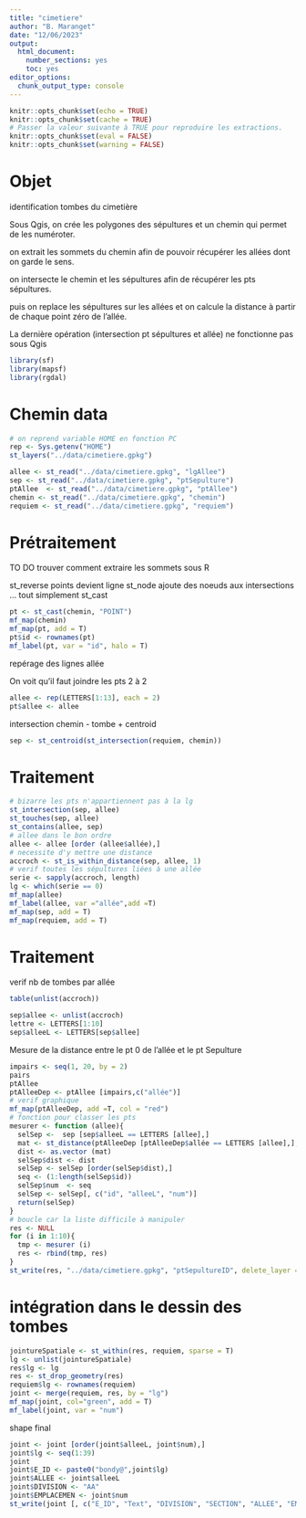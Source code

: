 ```yaml
---
title: "cimetiere"
author: "B. Maranget"
date: "12/06/2023"
output: 
  html_document: 
    number_sections: yes
    toc: yes
editor_options: 
  chunk_output_type: console
---
```



```r
knitr::opts_chunk$set(echo = TRUE)
knitr::opts_chunk$set(cache = TRUE)
# Passer la valeur suivante à TRUE pour reproduire les extractions.
knitr::opts_chunk$set(eval = FALSE)
knitr::opts_chunk$set(warning = FALSE)
```


# Objet

identification tombes du cimetière

Sous Qgis, on crée les polygones des sépultures et un chemin qui permet de les numéroter.

on extrait les sommets du chemin afin de pouvoir récupérer les allées dont on garde le sens.

on intersecte le chemin et les sépultures afin de récupérer les pts sépultures.

puis on replace les sépultures sur les allées et on calcule la distance à partir de chaque point zéro de l'allée.

La dernière opération (intersection pt sépultures et allée) ne fonctionne pas sous Qgis


```r
library(sf)
library(mapsf)
library(rgdal)
```


# Chemin data


```r
# on reprend variable HOME en fonction PC
rep <- Sys.getenv("HOME")
st_layers("../data/cimetiere.gpkg")

```


```r
allee <- st_read("../data/cimetiere.gpkg", "lgAllee")
sep <- st_read("../data/cimetiere.gpkg", "ptSepulture")
ptAllee  <- st_read("../data/cimetiere.gpkg", "ptAllee")
chemin <- st_read("../data/cimetiere.gpkg", "chemin")
requiem <- st_read("../data/cimetiere.gpkg", "requiem")
```


# Prétraitement 


TO DO trouver comment extraire les sommets sous R

st_reverse points devient ligne
st_node ajoute des noeuds aux intersections
... tout simplement st_cast


```r
pt <- st_cast(chemin, "POINT")
mf_map(chemin)
mf_map(pt, add = T)
pt$id <- rownames(pt)
mf_label(pt, var = "id", halo = T)
```


repérage des lignes allée

On voit qu'il faut joindre les pts 2 à 2

```r
allee <- rep(LETTERS[1:13], each = 2)
pt$allee <- allee
```




intersection chemin - tombe + centroid

```r
sep <- st_centroid(st_intersection(requiem, chemin))
```

# Traitement


```r
# bizarre les pts n'appartiennent pas à la lg
st_intersection(sep, allee)
st_touches(sep, allee)
st_contains(allee, sep)
# allee dans le bon ordre
allee <- allee [order (allee$allée),]
# necessite d'y mettre une distance
accroch <- st_is_within_distance(sep, allee, 1)
# verif toutes les sépultures liées à une allée
serie <- sapply(accroch, length)
lg <- which(serie == 0)
mf_map(allee)
mf_label(allee, var ="allée",add =T)
mf_map(sep, add = T)
mf_map(requiem, add = T)
```

# Traitement

verif nb de tombes par allée

```r
table(unlist(accroch))
```



```r
sep$allee <- unlist(accroch)
lettre <- LETTERS[1:10]
sep$alleeL <- LETTERS[sep$allee]
```



Mesure de la distance entre le pt 0 de l'allée et le pt Sepulture


```r
impairs <- seq(1, 20, by = 2)
pairs
ptAllee
ptAlleeDep <- ptAllee [impairs,c("allée")]
# verif graphique
mf_map(ptAlleeDep, add =T, col = "red")
# fonction pour classer les pts
mesurer <- function (allee){
  selSep <-  sep [sep$alleeL == LETTERS [allee],]
  mat <- st_distance(ptAlleeDep [ptAlleeDep$allée == LETTERS [allee],], selSep )
  dist <- as.vector (mat)
  selSep$dist <- dist
  selSep <- selSep [order(selSep$dist),]
  seq <- (1:length(selSep$id))
  selSep$num  <- seq
  selSep <- selSep[, c("id", "alleeL", "num")]
  return(selSep)
}
# boucle car la liste difficile à manipuler
res <- NULL
for (i in 1:10){
  tmp <- mesurer (i)
  res <- rbind(tmp, res)
}
st_write(res, "../data/cimetiere.gpkg", "ptSepultureID", delete_layer = T)
```

# intégration dans le dessin des tombes


```r

jointureSpatiale <- st_within(res, requiem, sparse = T)
lg <- unlist(jointureSpatiale)
res$lg <- lg
res <- st_drop_geometry(res)
requiem$lg <- rownames(requiem)
joint <- merge(requiem, res, by = "lg")
mf_map(joint, col="green", add = T)
mf_label(joint, var = "num")
```



shape final

```r
joint <- joint [order(joint$alleeL, joint$num),]
joint$lg <- seq(1:39)
joint
joint$E_ID <- paste0("bondy@",joint$lg)
joint$ALLEE <- joint$alleeL
joint$DIVISION <- "AA"
joint$EMPLACEMEN <- joint$num
st_write(joint [, c("E_ID", "Text", "DIVISION", "SECTION", "ALLEE", "EMPLACEMEN")],"../data/bondy.shp")
```


